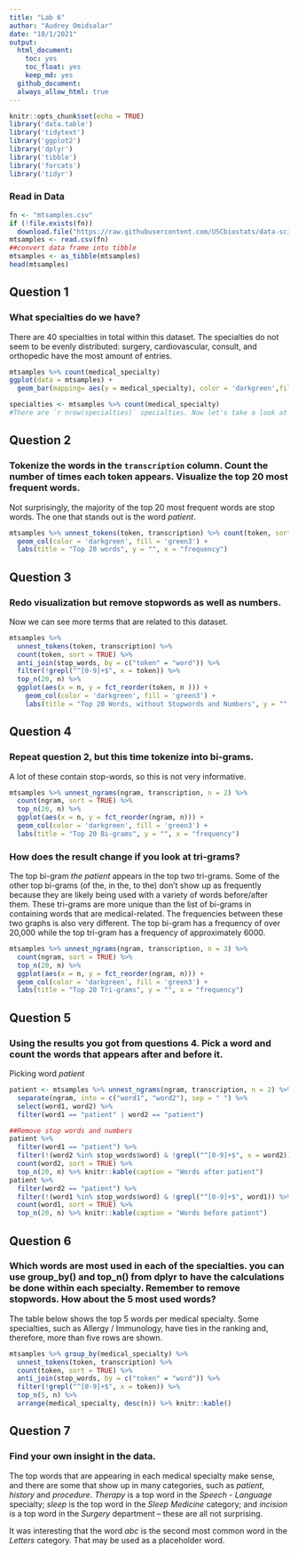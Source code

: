 ```yaml
---
title: "Lab 6"
author: "Audrey Omidsalar"
date: "10/1/2021"
output:
  html_document:
    toc: yes
    toc_float: yes
    keep_md: yes
  github_document:
  always_allow_html: true
---
```


```r
knitr::opts_chunk$set(echo = TRUE)
library('data.table')
library('tidytext')
library('ggplot2')
library('dplyr')
library('tibble')
library('forcats')
library('tidyr')
```

### Read in Data
```r
fn <- "mtsamples.csv"
if (!file.exists(fn))
  download.file("https://raw.githubusercontent.com/USCbiostats/data-science-data/master/00_mtsamples/mtsamples.csv", destfile = fn)
mtsamples <- read.csv(fn)
##convert data frame into tibble
mtsamples <- as_tibble(mtsamples)
head(mtsamples)
```
## Question 1
### What specialties do we have?
There are 40 specialties in total within this dataset. The specialties do not seem to be evenly distributed: surgery, cardiovascular, consult, and orthopedic have the most amount of entries.
```r
mtsamples %>% count(medical_specialty)
ggplot(data = mtsamples) +
  geom_bar(mapping= aes(y = medical_specialty), color = 'darkgreen',fill = 'green3')

```
```r
specialties <- mtsamples %>% count(medical_specialty)
#There are `r nrow(specialties)` specialties. Now let's take a look at the distribution
```
## Question 2
### Tokenize the words in the `transcription` column. Count the number of times each token appears. Visualize the top 20 most frequent words.
Not surprisingly, the majority of the top 20 most frequent words are stop words. The one that stands out is the word *patient*.
```r
mtsamples %>% unnest_tokens(token, transcription) %>% count(token, sort = TRUE) %>% top_n(20, n) %>% ggplot(aes(x = n, y = fct_reorder(token, n ))) + 
  geom_col(color = 'darkgreen', fill = 'green3') +
  labs(title = "Top 20 words", y = "", x = "frequency")
```

## Question 3

### Redo visualization but remove stopwords as well as numbers.
Now we can see more terms that are related to this dataset.

```r
mtsamples %>%
  unnest_tokens(token, transcription) %>%
  count(token, sort = TRUE) %>% 
  anti_join(stop_words, by = c("token" = "word")) %>% 
  filter(!grepl("^[0-9]+$", x = token)) %>%
  top_n(20, n) %>% 
  ggplot(aes(x = n, y = fct_reorder(token, n ))) + 
    geom_col(color = 'darkgreen', fill = 'green3') +
    labs(title = "Top 20 Words, without Stopwords and Numbers", y = "", x = "frequency")
```

## Question 4
### Repeat question 2, but this time tokenize into bi-grams.
A lot of these contain stop-words, so this is not very informative.
```r
mtsamples %>% unnest_ngrams(ngram, transcription, n = 2) %>% 
  count(ngram, sort = TRUE) %>%
  top_n(20, n) %>%
  ggplot(aes(x = n, y = fct_reorder(ngram, n))) +
  geom_col(color = 'darkgreen', fill = 'green3') +
  labs(title = "Top 20 Bi-grams", y = "", x = "frequency")
```
### How does the result change if you look at tri-grams?
The top bi-gram *the patient* appears in the top two tri-grams. Some of the other top bi-grams (of the, in the, to the) don't show up as frequently because they are likely being used with a variety of words before/after them. These tri-grams are more unique than the list of bi-grams in containing words that are medical-related.
The frequencies between these two graphs is also very different. The top bi-gram has a frequency of over 20,000 while the top tri-gram has a frequency of approximately 6000.
```r
mtsamples %>% unnest_ngrams(ngram, transcription, n = 3) %>% 
  count(ngram, sort = TRUE) %>%
  top_n(20, n) %>%
  ggplot(aes(x = n, y = fct_reorder(ngram, n))) +
  geom_col(color = 'darkgreen', fill = 'green3') +
  labs(title = "Top 20 Tri-grams", y = "", x = "frequency")
```

## Question 5
### Using the results you got from questions 4. Pick a word and count the words that appears after and before it.
Picking word *patient*
```r
patient <- mtsamples %>% unnest_ngrams(ngram, transcription, n = 2) %>% 
  separate(ngram, into = c("word1", "word2"), sep = " ") %>%
  select(word1, word2) %>%
  filter(word1 == "patient" | word2 == "patient")
```

```r
##Remove stop words and numbers
patient %>%
  filter(word1 == "patient") %>%
  filter(!(word2 %in% stop_words$word) & !grepl("^[0-9]+$", x = word2)) %>%
  count(word2, sort = TRUE) %>%
  top_n(20, n) %>% knitr::kable(caption = "Words after patient")
patient %>%
  filter(word2 == "patient") %>%
  filter(!(word1 %in% stop_words$word) & !grepl("^[0-9]+$", word1)) %>%
  count(word1, sort = TRUE) %>%
  top_n(20, n) %>% knitr::kable(caption = "Words before patient")
```

## Question 6
### Which words are most used in each of the specialties. you can use group_by() and top_n() from dplyr to have the calculations be done within each specialty. Remember to remove stopwords. How about the 5 most used words?
The table below shows the top 5 words per medical specialty. Some specialties, such as Allergy / Immunology, have ties in the ranking and, therefore, more than five rows are shown.
```r
mtsamples %>% group_by(medical_specialty) %>%
  unnest_tokens(token, transcription) %>% 
  count(token, sort = TRUE) %>% 
  anti_join(stop_words, by = c("token" = "word")) %>% 
  filter(!grepl("^[0-9]+$", x = token)) %>%
  top_n(5, n) %>%
  arrange(medical_specialty, desc(n)) %>% knitr::kable()
```

## Question 7
### Find your own insight in the data.
The top words that are appearing in each medical specialty make sense, and there are some that show up in many categories, such as *patient*, *history* and *procedure*. *Therapy* is a top word in the *Speech - Language* specialty; *sleep* is the top word in the *Sleep Medicine* category; and *incision* is a top word in the *Surgery* department -- these are all not surprising.

It was interesting that the word *abc* is the second most common word in the *Letters* category. That may be used as a placeholder word.



